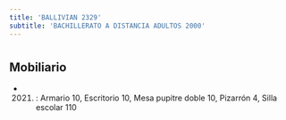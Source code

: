 ```yaml
---
title: 'BALLIVIAN 2329'
subtitle: 'BACHILLERATO A DISTANCIA ADULTOS 2000'
---
```


#


## Mobiliario

*  (2021) : Armario 10, Escritorio 10, Mesa pupitre doble 10, Pizarrón 4, Silla escolar 110 



